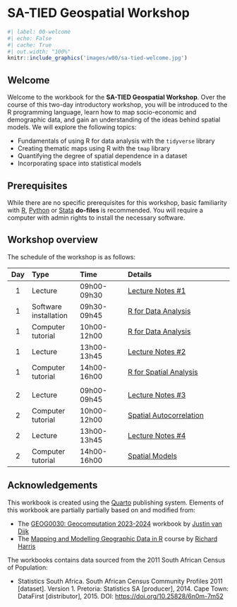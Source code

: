 # SA-TIED Geospatial Workshop {.unnumbered}

```r
#| label: 00-welcome
#| echo: False
#| cache: True
#| out.width: "100%"
knitr::include_graphics('images/w00/sa-tied-welcome.jpg') 
```

## Welcome {.unnumbered}
Welcome to the workbook for the **SA-TIED Geospatial Workshop**. Over the course of this two-day introductory workshop, you will be introduced to the R programming language, learn how to map socio-economic and demographic data, and gain an understanding of the ideas behind spatial models. We will explore the following topics:

- Fundamentals of using R for data analysis with the `tidyverse` library
- Creating thematic maps using R with the `tmap` library
- Quantifying the degree of spatial dependence in a dataset
- Incorporating space into statistical models

## Prerequisites {.unnumbered}
While there are no specific prerequisites for this workshop, basic familiarity with [R](https://www.r-project.org/), [Python](https://www.python.org/downloads/) or [Stata](https://www.stata.com/) **do-files** is recommended. You will require a computer with admin rights to install the necessary software.

## Workshop overview {.unnumbered}
The schedule of the workshop is as follows:

| Day  | Type                     | Time        | Details
| :-:  |:------                   |:------      | :--------------
| 1    | Lecture                  | 09h00-09h30 | [Lecture Notes #1]({{< var slides.l01 >}}) |
| 1    | Software installation   | 09h30-09h45 | [R for Data Analysis]({{< var urls.c0 >}}) |
| 1    | Computer tutorial        | 10h00-12h00 | [R for Data Analysis]({{< var urls.c01 >}}) |
| 1    | Lecture                  | 13h00-13h45 | [Lecture Notes #2]({{< var slides.l02 >}}) | 
| 1    | Computer tutorial        | 14h00-16h00 | [R for Spatial Analysis]({{< var urls.c02 >}}) | 
|      |                          |             | |
| 2    | Lecture                  | 09h00-09h45 | [Lecture Notes #3]({{< var slides.l03 >}}) |
| 2    | Computer tutorial        | 10h00-12h00 | [Spatial Autocorrelation]({{< var urls.c03 >}}) |
| 2    | Lecture                  | 13h00-13h45 | [Lecture Notes #4]({{< var slides.l04 >}}) | 
| 2    | Computer tutorial        | 14h00-16h00 | [Spatial Models]({{< var urls.c04 >}}) | 

## Acknowledgements {.unnumbered}
This workbook is created using the [Quarto](https://quarto.org/) publishing system. Elements of this workbook are partially partially based on and modified from:

- The [GEOG0030: Geocomputation 2023-2024](https://jtvandijk.github.io/GEOG0030_20232024/) workbook by [Justin van Dijk](https://www.mappingdutchman.com)
- The [Mapping and Modelling Geographic Data in R](https://profrichharris.github.io/MandM/) course by [Richard Harris](https://profrichharris.github.io/)

The workbooks contains data sourced from the 2011 South African Census of Population:

- Statistics South Africa. South African Census Community Profiles 2011 [dataset]. Version 1. Pretoria: Statistics SA [producer], 2014. Cape Town: DataFirst [distributor], 2015. DOI: [https://doi.org/10.25828/6n0m-7m52](https://doi.org/10.25828/6n0m-7m52)
